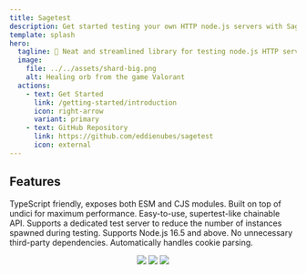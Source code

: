 ```yaml
---
title: Sagetest
description: Get started testing your own HTTP node.js servers with Sage.
template: splash
hero:
  tagline: 🧪 Neat and streamlined library for testing node.js HTTP servers.
  image:
    file: ../../assets/shard-big.png
    alt: Healing orb from the game Valorant
  actions:
    - text: Get Started
      link: /getting-started/introduction
      icon: right-arrow
      variant: primary
    - text: GitHub Repository
      link: https://github.com/eddienubes/sagetest
      icon: external
---
```



## Features
<CardGrid stagger>
	<Card title="TypeScript friendly" icon="pencil">
    TypeScript friendly, exposes both ESM and CJS modules.
	</Card>
	<Card title="Maximum performance &nbsp;🚀" icon="add-document">
    Built on top of undici for maximum performance.
	</Card>
	<Card title="Convinient API" icon="setting">
    Easy-to-use, supertest-like chainable API.
	</Card>
	<Card title="Supports a dedicated test server" icon="open-book">
	  Supports a dedicated test server to reduce the number of instances spawned during testing.
	</Card>
  <Card title="Works with node.js v16+ out of the box" icon="open-book">
    Supports Node.js 16.5 and above.
  </Card>
  <Card title="Stripped of all unnecessary third-party dependencies" icon="setting">
    No unnecessary third-party dependencies.
  </Card>
  <Card title="Cookies parsing" icon="sun">
    Automatically handles cookie parsing.
  </Card>
</CardGrid>

<p align="center" className={'badges'}>
  <a href="https://www.npmjs.com/package/sagetest"><img src="https://img.shields.io/npm/v/sagetest?color=729B1B&label=npm"/></a>
  <a href="https://github.com/eddienubes/sagetest/actions/workflows/ci.yml"><img src="https://github.com/eddienubes/sagetest/actions/workflows/ci.yml/badge.svg?branch=main"/></a>
  <a href="https://codecov.io/gh/eddienubes/sagetest" ><img src="https://codecov.io/gh/eddienubes/sagetest/graph/badge.svg?token=UFSWU4BEEB"/></a>
</p>